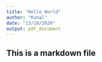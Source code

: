 ```yaml
---
title: "Hello World"
author: "Kunal"
date: "13/10/2020"
output: pdf_document
---
```

## This is a markdown file